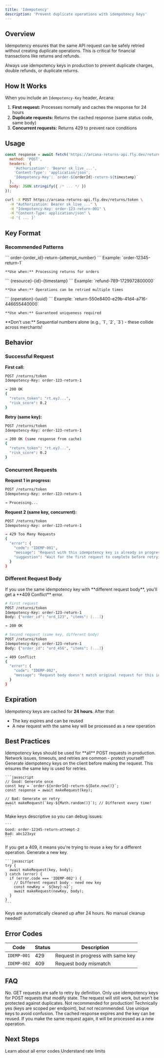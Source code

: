 ```yaml
---
title: 'Idempotency'
description: 'Prevent duplicate operations with idempotency keys'
---
```


## Overview

Idempotency ensures that the same API request can be safely retried without creating duplicate operations. This is critical for financial transactions like returns and refunds.

<Tip>
  Always use idempotency keys in production to prevent duplicate charges, double refunds, or duplicate returns.
</Tip>

## How It Works

When you include an `Idempotency-Key` header, Arcana:
1. **First request:** Processes normally and caches the response for 24 hours
2. **Duplicate requests:** Returns the cached response (same status code, same body)
3. **Concurrent requests:** Returns 429 to prevent race conditions

## Usage

<CodeGroup>

```javascript Node.js
const response = await fetch('https://arcana-returns-api.fly.dev/returns/token', {
  method: 'POST',
  headers: {
    'Authorization': 'Bearer sk_live_...',
    'Content-Type': 'application/json',
    'Idempotency-Key': `order-${orderId}-return-${timestamp}`
  },
  body: JSON.stringify({ /* ... */ })
});
```

```bash cURL
curl -X POST https://arcana-returns-api.fly.dev/returns/token \
  -H "Authorization: Bearer sk_live_..." \
  -H "Idempotency-Key: order-123-return-001" \
  -H "Content-Type: application/json" \
  -d '{ ... }'
```

</CodeGroup>

## Key Format

### Recommended Patterns

<AccordionGroup>
  <Accordion title="Order-based">
    ```
    order-{order_id}-return-{attempt_number}
    ```
    Example: `order-12345-return-1`
    
    **Use when:** Processing returns for orders
  </Accordion>
  
  <Accordion title="Timestamp-based">
    ```
    {resource}-{id}-{timestamp}
    ```
    Example: `refund-789-1729972800000`
    
    **Use when:** Operations can be retried multiple times
  </Accordion>
  
  <Accordion title="UUID-based">
    ```
    {operation}-{uuid}
    ```
    Example: `return-550e8400-e29b-41d4-a716-446655440000`
    
    **Use when:** Guaranteed uniqueness required
  </Accordion>
</AccordionGroup>

<Warning>
  **Don't use:** Sequential numbers alone (e.g., `1`, `2`, `3`) - these collide across merchants!
</Warning>

## Behavior

### Successful Request

**First call:**
```bash
POST /returns/token
Idempotency-Key: order-123-return-1

→ 200 OK
{
  "return_token": "rt.eyJ...",
  "risk_score": 0.2
}
```

**Retry (same key):**
```bash
POST /returns/token  
Idempotency-Key: order-123-return-1

→ 200 OK (same response from cache)
{
  "return_token": "rt.eyJ...",
  "risk_score": 0.2
}
```

### Concurrent Requests

**Request 1 in progress:**
```bash
POST /returns/token
Idempotency-Key: order-123-return-1

→ Processing...
```

**Request 2 (same key, concurrent):**
```bash
POST /returns/token
Idempotency-Key: order-123-return-1

→ 429 Too Many Requests
{
  "error": {
    "code": "IDEMP-001",
    "message": "Request with this idempotency key is already in progress",
    "suggestion": "Wait for the first request to complete before retrying"
  }
}
```

### Different Request Body

<Warning>
  If you use the same idempotency key with **different request body**, you'll get a **409 Conflict** error.
</Warning>

```bash
# First request
POST /returns/token
Idempotency-Key: order-123-return-1
Body: {"order_id": "ord_123", "items": [...]}

→ 200 OK

# Second request (same key, different body)
POST /returns/token
Idempotency-Key: order-123-return-1
Body: {"order_id": "ord_456", "items": [...]}

→ 409 Conflict
{
  "error": {
    "code": "IDEMP-002",
    "message": "Request body doesn't match original request for this idempotency key"
  }
}
```

## Expiration

Idempotency keys are cached for **24 hours**. After that:
- The key expires and can be reused
- A new request with the same key will be processed as a new operation

## Best Practices

<AccordionGroup>
  <Accordion title="Always Use in Production">
    Idempotency keys should be used for **all** POST requests in production. Network issues, timeouts, and retries are common - protect yourself!
  </Accordion>
  
  <Accordion title="Generate Keys Client-Side">
    Generate idempotency keys on the client before making the request. This ensures the same key is used for retries.
    
    ```javascript
    // Good: Generate once
    const key = `order-${orderId}-return-${Date.now()}`;
    const response = await makeRequest(key);
    
    // Bad: Generate on retry
    await makeRequest(`key-${Math.random()}`); // Different every time!
    ```
  </Accordion>
  
  <Accordion title="Include Context in Keys">
    Make keys descriptive so you can debug issues:
    
    ```
    Good: order-12345-return-attempt-2
    Bad: abc123xyz
    ```
  </Accordion>
  
  <Accordion title="Handle 409 Conflicts">
    If you get a 409, it means you're trying to reuse a key for a different operation. Generate a new key.
    
    ```javascript
    try {
      await makeRequest(key, body);
    } catch (error) {
      if (error.code === 'IDEMP-002') {
        // Different request body - need new key
        const newKey = `${key}-v2`;
        await makeRequest(newKey, body);
      }
    }
    ```
  </Accordion>
  
  <Accordion title="Clean Up Keys Periodically">
    Keys are automatically cleaned up after 24 hours. No manual cleanup needed!
  </Accordion>
</AccordionGroup>

## Error Codes

| Code | Status | Description |
|------|--------|-------------|
| `IDEMP-001` | 429 | Request in progress with same key |
| `IDEMP-002` | 409 | Request body mismatch |

## FAQ

<AccordionGroup>
  <Accordion title="Do I need idempotency for GET requests?">
    No. GET requests are safe to retry by definition. Only use idempotency keys for POST requests that modify state.
  </Accordion>
  
  <Accordion title="What if I don't include an idempotency key?">
    The request will still work, but won't be protected against duplicates. Not recommended for production!
  </Accordion>
  
  <Accordion title="Can I reuse keys across different endpoints?">
    Technically yes (keys are scoped per endpoint), but not recommended. Use unique keys to avoid confusion.
  </Accordion>
  
  <Accordion title="What happens after 24 hours?">
    The cached response expires and the key can be reused. If you make the same request again, it will be processed as a new operation.
  </Accordion>
</AccordionGroup>

## Next Steps

<CardGroup>
  <Card title="Error Handling" icon="circle-exclamation" href="/reference/error-codes">
    Learn about all error codes
  </Card>
  <Card title="Rate Limiting" icon="gauge" href="/guides/rate-limiting">
    Understand rate limits
  </Card>
</CardGroup>
